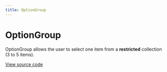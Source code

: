 ```yaml
---
title: OptionGroup
---
```


# OptionGroup

OptionGroup allows the user to select one item from a **restricted** collection (3 to 5 items).

[View source code](https://github.com/Spendesk/grapes/tree/master/src/components/OptionGroup)
